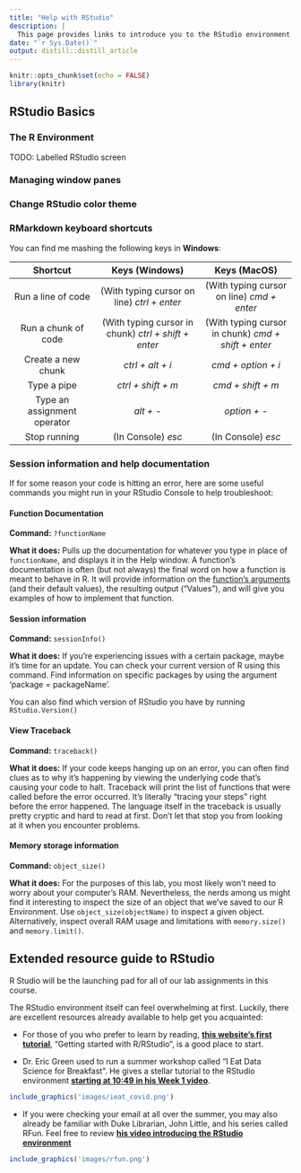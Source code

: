 ```yaml
---
title: "Help with RStudio"
description: |
  This page provides links to introduce you to the RStudio environment.
date: "`r Sys.Date()`"
output: distill::distill_article
---
```


```r
knitr::opts_chunk$set(echo = FALSE)
library(knitr)
```

## RStudio Basics

### The R Environment

TODO: Labelled RStudio screen

### Managing window panes

### Change RStudio color theme

### RMarkdown keyboard shortcuts

You can find me mashing the following keys in __Windows__:

|     Shortcut     |    Keys (Windows)    |   Keys (MacOS)    |
|:----------------:|:--------------------:|:-----------------:|
| Run a line of code | (With typing cursor on line) *ctrl + enter* |  (With typing cursor on line) *cmd + enter* |
| Run a chunk of code | (With typing cursor in chunk) *ctrl + shift + enter* |(With typing cursor in chunk) *cmd + shift + enter* |
| Create a new chunk | *ctrl + alt + i* | *cmd + option + i* |
| Type a pipe | *ctrl + shift + m* | *cmd + shift + m* |
| Type an assignment operator | *alt + -* | *option + -* |
| Stop running | (In Console) *esc* | (In Console) *esc* |

### Session information and help documentation

If for some reason your code is hitting an error, here are some useful commands you might run in your RStudio Console to help troubleshoot:

#### Function Documentation

__Command:__ `?functionName`

__What it does:__ Pulls up the documentation for whatever you type in place of `functionName`, and displays it in the Help window. A function's documentation is often (but not always) the final word on how a function is meant to behave in R. It will provide information on the [function's arguments](TODO: link to other help page) (and their default values), the resulting output ("Values"), and will give you examples of how to implement that function. 

#### Session information

__Command:__ `sessionInfo()`

__What it does:__ If you're experiencing issues with a certain package, maybe it's time for an update. You can check your current version of R using this command. Find information on specific packages by using the argument 'package = packageName'. 

You can also find which version of RStudio you have by running `RStudio.Version()`

#### View Traceback

__Command:__ `traceback()`

__What it does:__ If your code keeps hanging up on an error, you can often find clues as to why it's happening by viewing the underlying code that's causing your code to halt. Traceback will print the list of functions that were called before the error occurred. It's literally "tracing your steps" right before the error happened. The language itself in the traceback is usually pretty cryptic and hard to read at first. Don't let that stop you from looking at it when you encounter problems. 

#### Memory storage information

__Command:__ `object_size()`

__What it does:__ For the purposes of this lab, you most likely won't need to worry about your computer's RAM. Nevertheless, the nerds among us might find it interesting to inspect the size of an object that we've saved to our R Environment. Use `object_size(objectName)` to inspect a given object. Alternatively, inspect overall RAM usage and limitations with `memory.size()` and `memory.limit()`. 

## Extended resource guide to RStudio

R Studio will be the launching pad for all of our lab assignments in this course. 

The RStudio environment itself can feel overwhelming at first. Luckily, there are excellent resources already available to help get you acquainted:

* For those of you who prefer to learn by reading, [__this website's first tutorial__](https://aosmith.shinyapps.io/part1_rbasics_getting_started/#section-introduction), "Getting started with R/RStudio", is a good place to start.

* Dr. Eric Green used to run a summer workshop called "I Eat Data Science for Breakfast". He gives a stellar tutorial to the RStudio environment [__starting at 10:49 in his Week 1 video__](https://youtu.be/fntu_jMsWWE?t=649).

<aside>
```r
include_graphics('images/ieat_covid.png')
```
</aside>

* If you were checking your email at all over the summer, you may also already be familiar with Duke Librarian, John Little, and his series called RFun. Feel free to review [__his video introducing the RStudio environment__](https://www.youtube.com/watch?v=Wmozk2qEsL0&t=38s)

<aside>
```r
include_graphics('images/rfun.png')
```
</aside>


